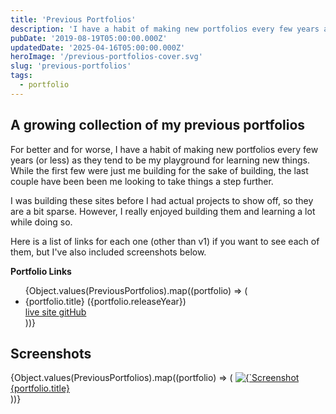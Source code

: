 ```yaml
---
title: 'Previous Portfolios'
description: 'I have a habit of making new portfolios every few years as they tend to be my playground for learning new things. Here is a growing collection of all my previous ones.'
pubDate: '2019-08-19T05:00:00.000Z'
updatedDate: '2025-04-16T05:00:00.000Z'
heroImage: '/previous-portfolios-cover.svg'
slug: 'previous-portfolios'
tags:
  - portfolio
---
```



## A growing collection of my previous portfolios

For better and for worse, I have a habit of making new portfolios every few years (or less) as they tend to be my playground for learning new things. While the first few were just me building for the sake of building, the last couple have been been me looking to take things a step further.

I was building these sites before I had actual projects to show off, so they are a bit sparse. However, I really enjoyed building them and learning a lot while doing so.

Here is a list of links for each one (other than v1) if you want to see each of them, but I've also included screenshots below.

**Portfolio Links**

<ul class="list-none pl-0">
  {Object.values(PreviousPortfolios).map((portfolio) => (
    <li key={portfolio.title} class="pl-0">
      <span class="font-semibold">
        {portfolio.title} ({portfolio.releaseYear})
      </span>
      <div class="*:text-foreground-muted *:hover:text-foreground flex gap-2 *:transition-all">
        <a
          href={portfolio.liveSiteURL}
          target="_blank"
          rel="noopener noreferrer"
        >
          live site
        </a>
        <a href={portfolio.githubURL} target="_blank" rel="noopener noreferrer">
          gitHub
        </a>
      </div>
    </li>
  ))}
</ul>

## Screenshots

<div class="not-prose grid gap-4 lg:grid-cols-2">
  {Object.values(PreviousPortfolios).map((portfolio) => (
    <a
      href={portfolio.liveSiteURL}
      target="_blank"
      rel="noopener noreferrer"
      class="group relative block"
    >
      <img
        key={portfolio.title}
        src={portfolio.image}
        alt={`Screenshot of ${portfolio.title}`}
        class="transition-all duration-300"
      />
      <div class="bg-primary absolute inset-0 flex items-center justify-center rounded-md opacity-0 transition-opacity duration-300 group-hover:opacity-100">
        <span class="text-primary-foreground text-xl font-semibold">
          {portfolio.title}
        </span>
      </div>
    </a>
  ))}
</div>
